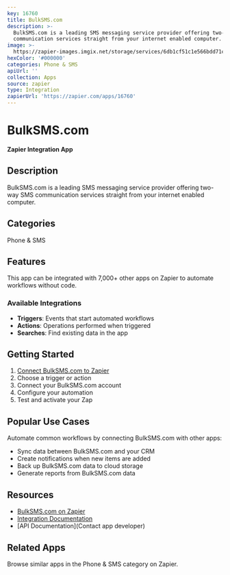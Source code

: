 ```yaml
---
key: 16760
title: BulkSMS.com
description: >-
  BulkSMS.com is a leading SMS messaging service provider offering two-way SMS
  communication services straight from your internet enabled computer.
image: >-
  https://zapier-images.imgix.net/storage/services/6db1cf51c1e566bdd71ca1ce6c3a9317.png?auto=format%2Ccompress&ixlib=python-3.0.0&q=50
hexColor: '#000000'
categories: Phone & SMS
apiUrl: ''
collection: Apps
source: zapier
type: Integration
zapierUrl: 'https://zapier.com/apps/16760'
---
```

# BulkSMS.com

**Zapier Integration App**

## Description

BulkSMS.com is a leading SMS messaging service provider offering two-way SMS communication services straight from your internet enabled computer.

## Categories

Phone & SMS

## Features

This app can be integrated with 7,000+ other apps on Zapier to automate workflows without code.

### Available Integrations

- **Triggers**: Events that start automated workflows
- **Actions**: Operations performed when triggered
- **Searches**: Find existing data in the app

## Getting Started

1. [Connect BulkSMS.com to Zapier](https://zapier.com/apps/16760)
2. Choose a trigger or action
3. Connect your BulkSMS.com account
4. Configure your automation
5. Test and activate your Zap

## Popular Use Cases

Automate common workflows by connecting BulkSMS.com with other apps:

- Sync data between BulkSMS.com and your CRM
- Create notifications when new items are added
- Back up BulkSMS.com data to cloud storage
- Generate reports from BulkSMS.com data

## Resources

- [BulkSMS.com on Zapier](https://zapier.com/apps/16760)
- [Integration Documentation](https://zapier.com/apps/16760/integrations)
- [API Documentation](Contact app developer)

## Related Apps

Browse similar apps in the Phone & SMS category on Zapier.
